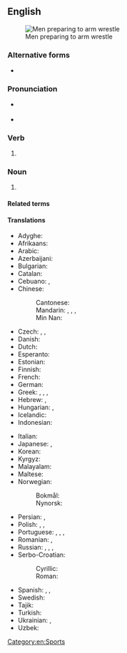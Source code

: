 {{also|arm-wrestling}}

==English==
{{wikipedia}}
[[Image:Wikimania_4_augustus_2005_011.jpg|thumb|Men preparing to arm wrestle]]

===Alternative forms===
* {{alter|en|arm-wrestling}}

===Pronunciation===
* {{a|UK}} {{IPA|en|/ˈɑːm ˌɹɛs.lɪŋ/}}
* {{a|US}} {{IPA|en|/ˈɑɹm ˌɹɛs.lɪŋ/}}

===Verb===
{{head|en|verb form}}

# {{en-third-person singular of|arm wrestle}}

===Noun===
{{en-noun|-}}

# {{l|en|A [[strength]] [[sport]] with two [[participant]]s, in which each participant [[grip]]s the other's [[hand]] and tries to [[pin]] the other's arm onto a [[surface]].}}

====Related terms====
{{rel2
|en|arm wrestle
|arm wrestler
}}

====Translations====
{{trans-top|a sport}}
* Adyghe: {{t|ady|ӏэтэчэн}}
* Afrikaans: {{t|af|armdruk}}
* Arabic: {{t|ar|مُصَارَعَة ذراعية|f}}
* Azerbaijani: {{t|az|armrestlinq}}
* Bulgarian: {{t|bg|канадска борба|f}}
* Catalan: {{t+|ca|torcebraç|m}}
* Cebuano: {{t|ceb|bo}}, {{t|ceb|gangi}}
* Chinese:
*: Cantonese: {{t|yue|拗手瓜|tr=aau2 sau2 gwaa1}}
*: Mandarin: {{t|cmn|比腕力|tr=bǐwànlì}}, {{t|cmn|掰手腕|tr=bāishǒuwàn}}, {{t|cmn|扳手勁|tr=bānshǒujìn}}, {{t|cmn|掰腕子|tr=bāiwànzi}}
*: Min Nan: {{t+|nan|遏手把|tr=at-chhiú-pà}}
* Czech: {{t|cs|sportovní přetláčení rukou|m}}, {{t|cs|přetláčení|m}}, {{t+|cs|páka|f}}
* Danish: {{t|da|armlægning|c}}
* Dutch: {{t|nl|armworsteling|f}}
* Esperanto: {{t|eo|pojnduelo}}
* Estonian: {{t|et|käesurumine}}
* Finnish: {{t+|fi|kädenvääntö}}
* French: {{t+|fr|bras de fer|m}}
* German: {{t|de|Armdrücken|n}}
* Greek: {{t+|el|μπρα-ντε-φέρ|n}}, {{t+|el|μπραντεφέρ|n}}, {{t+|el|πάλη βραχίονα|f}}, {{t+|el|χειροπάλη|f}}
* Hebrew: {{t+|he|הוֹרָדֵת יָדַיִם|f}}, {{t+|he|הוֹרָדֵת ידיים|f}}
* Hungarian: {{t|hu|karbirkózás}}, {{t|hu|szkander}}
* Icelandic: {{t+|is|sjómaður|m}}
* Indonesian: {{t+|id|panco}}
{{trans-mid}}
* Italian: {{t|it|braccio di ferro|m}}
* Japanese: {{t+|ja|アームレスリング|tr=āmu resuringu}}, {{t|ja|腕相撲|tr=うでずもう, udezumō}}
* Korean: {{t|ko|팔씨름}}
* Kyrgyz: {{t|ky|кол күрөш}}
* Malayalam: {{t|ml|പഞ്ചഗുസ്തി}}
* Maltese: {{t|mt|tal-id}}
* Norwegian:
*: Bokmål: {{t|nb|håndbak|m}}
*: Nynorsk: {{t|nn|handbak|m}}
* Persian: {{t|fa|مچ‌اندازی}}, {{t|fa|مچ اندازی}}
* Polish: {{t|pl|siłowanie na rękę|n}}, {{t|pl|siłowanie się|n}}, {{t|pl|siłowanie się na rękę|n}}
* Portuguese: {{t|pt|queda de braço|f}}, {{t+|pt|braço de ferro|m}}, {{t|pt|luta de braço|f}}, {{t|pt|quebra de braço|f}}
* Romanian: {{t|ro|skandenberg|n}}, {{t|ro|skanderbeg|n}}
* Russian: {{t|ru|борьба́ на рука́х|f}}, {{t+|ru|армре́стлинг|m|tr=armrɛ́stling}}, {{t+|ru|рукобо́рье|n}}, {{t+|ru|армспо́рт|m}}
* Serbo-Croatian:
*: Cyrillic: {{t|sh|хр̀ва̄ње рукама|n}}
*: Roman: {{t|sh|hr̀vānje rukama|n}}
* Spanish: {{t+|es|pulso|m}}, {{t|es|fuerzitas|m}}, {{t+|es|pulseada|f}}
* Swedish: {{t+|sv|armbrytning|c}}
* Tajik: {{t|tg|дастхобонӣ}}
* Turkish: {{t+|tr|bilek güreşi}}
* Ukrainian: {{t|uk|рукоборство}}, {{t|uk|армрестлінг}}
* Uzbek: {{t|uz|armrestling}}
{{trans-bottom}}

[[Category:en:Sports]]
